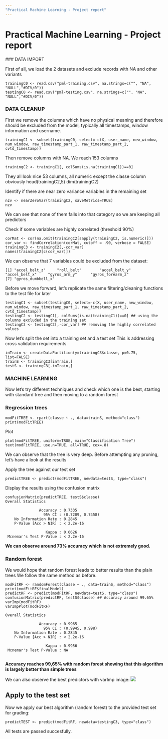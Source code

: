 ```yaml
---
"Practical Machine Learning - Project report"
---
```


# Practical Machine Learning - Project report

### DATA IMPORT

First of all, we load the 2 datasets and exclude records with NA and other variants
```
trainingC0 <- read.csv("pml-training.csv", na.strings=c("", "NA", "NULL","#DIV/0"))
testingC0 <- read.csv("pml-testing.csv", na.strings=c("", "NA", "NULL","#DIV/0"))
```

### DATA CLEANUP

First we remove the columns which have no physical meaning and therefore should be excluded from the model, typically all timestamps, window information and username.
```
trainingC1 <- subset(trainingC0, select=-c(X, user_name, new_window, num_window, raw_timestamp_part_1, raw_timestamp_part_2, cvtd_timestamp))
```

Then remove columns with NA. We reach 153 columns
```
trainingC2 <- trainingC1[, colSums(is.na(trainingC1))==0]
```

They all look nice 53 columns, all numeric except the classe column obviously
head(trainingC2,5)
dim(trainingC2)

Identify if there are near zero variance variables in the remaining set
```
nzv <- nearZeroVar(trainingC2, saveMetrics=TRUE)
nzv
```
We can see that none of them falls into that category so we are keeping all predictors 

Check if some variables are highly correlated (threshold 90%)
```
corMat <- cor(na.omit(trainingC2[sapply(trainingC2, is.numeric)]))
cor_var <- findCorrelation(corMat, cutoff = .90, verbose = FALSE)
trainingC3 <- trainingC2[,-cor_var]
names(trainingC2[c(cor_var)]) 
```
We can observe that 7 variables could be excluded from the dataset:
```
[1] "accel_belt_z"     "roll_belt"        "accel_belt_y"     "accel_belt_x"     "gyros_arm_y"      "gyros_forearm_z" 
[7] "gyros_dumbbell_x"
```

Before we move forward, let's replicate the same filtering/cleaning functions to the test file for later
```
testingC1 <- subset(testingC0, select=-c(X, user_name, new_window, num_window, raw_timestamp_part_1, raw_timestamp_part_2, cvtd_timestamp))
testingC2 <- testingC1[, colSums(is.na(trainingC1))==0] ## using the columns excluded in the training set
testingC3 <- testingC2[,-cor_var] ## removing the highly correlated values
```

Now let's split the set into a training set and a test set
This is addressing cross validation requirements
```
inTrain <- createDataPartition(y=trainingC3$classe, p=0.75, list=FALSE)
trainS <- trainingC3[inTrain,]
testS <- trainingC3[-inTrain,]
```
### MACHINE LEARNING

Now let's try different techniques and check which one is the best, starting with standard tree and then moving to a random forest

### Regression trees
```
modFitTREE <- rpart(classe ~ ., data=trainS, method="class")
print(modFitTREE)
```

Plot
```
plot(modFitTREE, uniform=TRUE, main="Classification Tree")
text(modFitTREE, use.n=TRUE, all=TRUE, cex=.8)
```
We can observe that the tree is very deep. Before attempting any pruning, let's have a look at the results


Apply the tree against our test set
```
predictTREE <- predict(modFitTREE, newdata=testS, type="class")
```

Display the results using the confusion matrix
```
confusionMatrix(predictTREE, testS$classe)
Overall Statistics
                                          
               Accuracy : 0.7335          
                 95% CI : (0.7209, 0.7458)
    No Information Rate : 0.2845          
    P-Value [Acc > NIR] : < 2.2e-16       
                                          
                  Kappa : 0.6626          
 Mcnemar's Test P-Value : < 2.2e-16  
```

**We can observe around 73% accuracy which is not extremely good.**


### Random forest

We would hope that random forest leads to better results than the plain trees 
We follow the same method as before.

```
modFitRF <- randomForest(classe ~ ., data=trainS, method="class")
print(modFitRF$finalModel)
predictRF <- predict(modFitRF, newdata=testS, type="class")
confusionMatrix(predictRF, testS$classe) ## Accuracy around 99.65%
varImp(modFitRF)
varImpPlot(modFitRF)

Overall Statistics
                                         
               Accuracy : 0.9965         
                 95% CI : (0.9945, 0.998)
    No Information Rate : 0.2845         
    P-Value [Acc > NIR] : < 2.2e-16      
                                         
                  Kappa : 0.9956         
 Mcnemar's Test P-Value : NA             


```
**Accuracy reaches 99,65% with random forest showing that this algorithm is largely better than simple trees**

We can also observe the best predictors with varImp
image: ![](./varimpp.png)

## Apply to the test set

Now we apply our best algorithm (random forest) to the provided test set for grading:
```
predictTEST <- predict(modFitRF, newdata=testingC3, type="class")
```
All tests are passed succesfully. 
